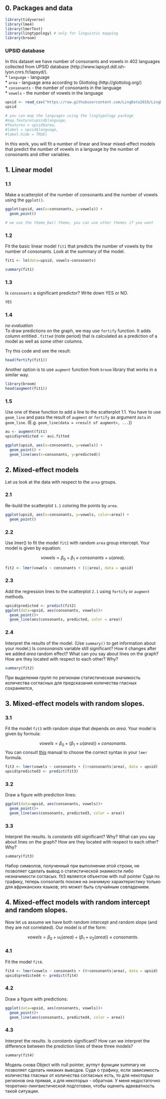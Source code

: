 

## 0. Packages and data
```{r, message=FALSE, warning=FALSE}
library(tidyverse)
library(lme4)
library(lmerTest)
library(lingtypology) # only for linguistic mapping
library(broom)
```

### UPSID database
In this dataset we have number of consonants and vowels in 402 languages collected from UPSID database (http://www.lapsyd.ddl.ish-lyon.cnrs.fr/lapsyd/).  
* `language` - language  
* `area` - language area according to Glottolog (http://glottolog.org/)  
* `consonants` - the number of consonants in the language  
* `vowels` - the number of vowels in the language  

```{r, warning=FALSE, message=FALSE}
upsid <- read_csv("https://raw.githubusercontent.com/LingData2019/LingData2020/master/data/upsid.csv")
upsid
```

```{r}
# you can map the languages using the lingtypology package
#map.feature(upsid$language, 
#features = upsid$area,
#label = upsid$language,
#label.hide = TRUE)
```

In this work, you will fit a number of linear and linear mixed-effect models that predict the number of vowels in a language by the number of consonants and other variables.

## 1. Linear model

### 1.1 
Make a scatterplot of the number of consonants and the number of vowels using the `ggplot()`.   
```{r 1.1, echo = FALSE}
ggplot(upsid, aes(x=consonants, y=vowels)) +
  geom_point()
```

```{r}
# we use the theme_bw() theme, you can use other themes if you want
```
### 1.2
Fit the basic linear model `fit1` that predicts the number of vowels by the number of consonants. Look at the summary of the model.
```{r 1.2, include=FALSE}
fit1 <- lm(data=upsid, vowels~consonants)

```
```{r 1.2, include=TRUE}
summary(fit1)
```

### 1.3
Is `consonants` a significant predictor? Write down YES or NO.
```{1.3}
YES
```

### 1.4
*no evaluation*  
To draw predictions on the graph, we may use `fortify` function. It adds column entitled `.fitted` (note period) that is calculated as a prediction of a model as well as some other columns.

Try this code and see the result:

```{r}
head(fortify(fit1))
```
Another option is to use `augment` function from `broom` library that works in a similar way.

```{r}
library(broom)
head(augment(fit1))
```

### 1.5
Use one of these function to add a line to the scatterplot 1.1. You have to use `geom_line` and pass the result of `augment` or `fortify` as argument `data` in `geom_line`. (E.g. `geom_line(data = <result of augment>, ...`))

```{r 1.5, echo=TRUE}
au <- augment(fit1)
upsid$predicted <- au$.fitted
```


```{r 1.5, echo=TRUE}
ggplot(upsid, aes(x=consonants, y=vowels)) +
  geom_point() +
  geom_line(aes(x=consonants, y=predicted))
```

## 2. Mixed-effect models
Let us look at the data with respect to the `area` groups. 

### 2.1
Re-build the scatterplot `1.1` coloring the points by `area`.
```{r 2.1, echo=FALSE}
ggplot(upsid, aes(x=consonants, y=vowels, color=area)) +
  geom_point()
```

### 2.2
Use lmer() to fit the model `fit2` with random `area` group intercept. Your model is given by equation:

$$vowels = \beta_0 + \beta_1 \times consonants + u(area).$$
```{r 2.2, include=TRUE}
fit2 <- lmer(vowels ~ consonants + (1|area), data = upsid)
```


### 2.3
Add the regression lines to the scatterplot `2.1` using `fortify` or `augment` methods.
```{r 2.3, echo=TRUE}
upsid$predicted <- predict(fit2)
ggplot(data=upsid, aes(consonants, vowels))+
  geom_point()+
  geom_line(aes(consonants, predicted, color = area))

```

### 2.4
Interpret the results of the model. (Use `summary()` to get information about your model.) Is _consonansts_ variable still significant? How it changes after we added _area_ random effect? What can you say about lines on the graph? How are they located with respect to each other? Why?

```{r 2.4, include=TRUE}
summary(fit2)
```
При выделении групп по регионам статистическая значимость количества согласных для предсказания количества гласных сохраняется,

## 3. Mixed-effect models with random slopes.
### 3.1
Fit the model `fit3` with random slope that depends on _area_. Your model is given by formula:

$$vowels = \beta_0 + (\beta_1 + u(area))\times consonants.$$
You can consult [this](http://bbolker.github.io/mixedmodels-misc/glmmFAQ.html#model-specification) manual to choose the correct syntax in your `lmer` formula.

```{r 3.1, include=FALSE}
fit3 <- lmer(vowels ~ consonants + (1+consonants|area), data = upsid)
upsid$predicted3 <- predict(fit3)
```

### 3.2
Draw a figure with prediction lines:

```{r 3.2, echo=TRUE}
ggplot(data=upsid, aes(consonants, vowels))+
  geom_point()+
  geom_line(aes(consonants, predicted3, color = area))
```

### 3.3
Interpret the results. Is _constants_ still significant? Why? What can you say about lines on the graph? How are they located with respect to each other? Why?


```{3.3}
summary(fit3)
```
Набор символов, полученный при выполнении этой строки, не позволяет сделать вывод о статистической знаимости либо незначимости согласых. fit3 является объектом with null pointer
Судя по графику, теперь consonants похоже на значимую характеристику только для африканских языков; это может быть случайным совпадением.


## 4. Mixed-effect models with random intercept and random slopes.
Now let us assume we have both random intercept and random slope (and they are not correlated). Our model is of the form:

$$vowels = \beta_0 + u_1(area) + (\beta_1 + u_2(area))\times consonants.$$

### 4.1
Fit the model `fit4`.

```{r 4.1, include=FALSE}
fit4 <- lmer(vowels ~ consonants + (0+consonants|area), data = upsid)
upsid$predicted4 <- predict(fit4)
```

### 4.2
Draw a figure with predictions:  

```{r 4.2, echo=TRUE}
ggplot(data=upsid, aes(consonants, vowels))+
  geom_point()+
  geom_line(aes(consonants, predicted4, color = area))
```

### 4.3
Interpret the results. Is _constants_ significant? How can we interpret the difference between the prediction lines of these three models?

```{4.3}
summary(fit4)
```

Модель снова Object with null pointer, аутпут функции summary не позволяет сделать никаких выводов.
Судя о графику, если зависимость количества гласных от количества согласных есть, то для некоторых регионов она прямая, а для некоторых - обратная. У меня недостаточно теоретико-лингвистической подготовки, чтобы оценить адекватность такой ситуации.

